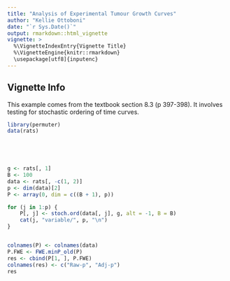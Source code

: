 ```yaml
---
title: "Analysis of Experimental Tumour Growth Curves"
author: "Kellie Ottoboni"
date: "`r Sys.Date()`"
output: rmarkdown::html_vignette
vignette: >
  %\VignetteIndexEntry{Vignette Title}
  %\VignetteEngine{knitr::rmarkdown}
  \usepackage[utf8]{inputenc}
---
```



## Vignette Info

This example comes from the textbook section 8.3 (p 397-398). It involves testing for stochastic ordering of time curves.

```r
library(permuter)
data(rats)



 


```


```r
g <- rats[, 1]
B <- 100
data <- rats[, -c(1, 2)]
p <- dim(data)[2]
P <- array(0, dim = c((B + 1), p))

for (j in 1:p) {
    P[, j] <- stoch.ord(data[, j], g, alt = -1, B = B)
    cat(j, "variable/", p, "\n")
}


colnames(P) <- colnames(data)
P.FWE <- FWE.minP_old(P)
res <- cbind(P[1, ], P.FWE)
colnames(res) <- c("Raw-p", "Adj-p")
res



 


```